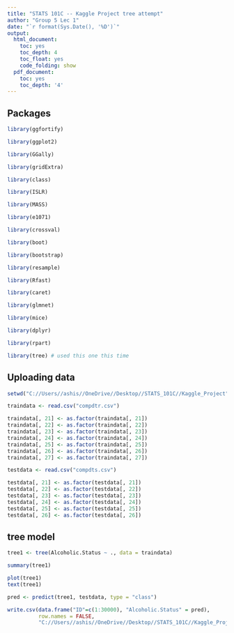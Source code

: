 ---
title: "STATS 101C -- Kaggle Project tree attempt"
author: "Group 5 Lec 1"
date: "`r format(Sys.Date(), '%D')`"
output:
  html_document:
    toc: yes
    toc_depth: 4
    toc_float: yes
    code_folding: show
  pdf_document:
    toc: yes
    toc_depth: '4'
---

## Packages
```{r packs, include = FALSE}

library(ggfortify)

library(ggplot2)

library(GGally)

library(gridExtra)

library(class)

library(ISLR)

library(MASS)

library(e1071)

library(crossval)

library(boot)

library(bootstrap)

library(resample)

library(Rfast)

library(caret)

library(glmnet)

library(mice)

library(dplyr)

library(rpart)

library(tree) # used this one this time

```

## Uploading data
```{r}

setwd("C://Users//ashis//OneDrive//Desktop//STATS_101C//Kaggle_Project")

traindata <- read.csv("compdtr.csv")

traindata[, 21] <- as.factor(traindata[, 21])
traindata[, 22] <- as.factor(traindata[, 22])
traindata[, 23] <- as.factor(traindata[, 23])
traindata[, 24] <- as.factor(traindata[, 24])
traindata[, 25] <- as.factor(traindata[, 25])
traindata[, 26] <- as.factor(traindata[, 26])
traindata[, 27] <- as.factor(traindata[, 27])

testdata <- read.csv("compdts.csv")

testdata[, 21] <- as.factor(testdata[, 21])
testdata[, 22] <- as.factor(testdata[, 22])
testdata[, 23] <- as.factor(testdata[, 23])
testdata[, 24] <- as.factor(testdata[, 24])
testdata[, 25] <- as.factor(testdata[, 25])
testdata[, 26] <- as.factor(testdata[, 26])

```

## tree model
```{r}

tree1 <- tree(Alcoholic.Status ~ ., data = traindata)

summary(tree1)

plot(tree1)
text(tree1)

```

```{r}

pred <- predict(tree1, testdata, type = "class")

write.csv(data.frame("ID"=c(1:30000), "Alcoholic.Status" = pred), 
          row.names = FALSE, 
          "C://Users//ashis//OneDrive//Desktop//STATS_101C//Kaggle_Project//Tree_attempt//treepredsolution.csv")

```

